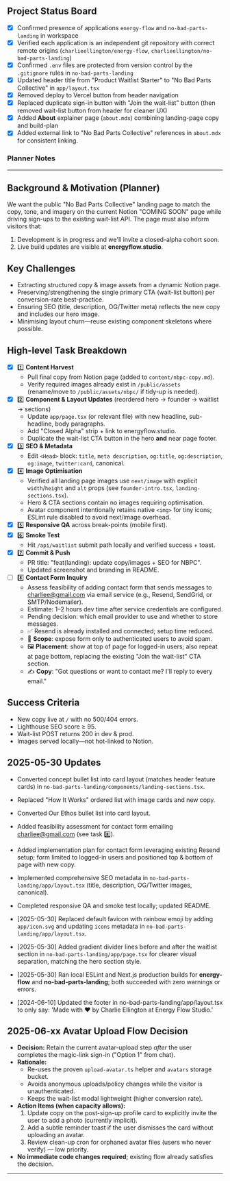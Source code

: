 ## Project Status Board

- [x] Confirmed presence of applications `energy-flow` and `no-bad-parts-landing` in workspace
- [x] Verified each application is an independent git repository with correct remote origins (`charlieellington/energy-flow`, `charlieellington/no-bad-parts-landing`)
- [x] Confirmed `.env` files are protected from version control by the `.gitignore` rules in `no-bad-parts-landing`
- [x] Updated header title from "Product Waitlist Starter" to "No Bad Parts Collective" in `app/layout.tsx`
- [x] Removed deploy to Vercel button from header navigation
- [x] Replaced duplicate sign-in button with "Join the wait-list" button (then removed wait-list button from header for cleaner UX)
- [x] Added **About** explainer page (`about.mdx`) combining landing-page copy and build-plan
- [x] Added external link to "No Bad Parts Collective" references in `about.mdx` for consistent linking.

### Planner Notes

---

## Background & Motivation (Planner)
We want the public "No Bad Parts Collective" landing page to match the copy, tone, and imagery on the current Notion "COMING SOON" page while driving sign-ups to the existing wait-list API. The page must also inform visitors that:
1. Development is in progress and we'll invite a closed-alpha cohort soon.
2. Live build updates are visible at **energyflow.studio**.

## Key Challenges
- Extracting structured copy & image assets from a dynamic Notion page.
- Preserving/strengthening the single primary CTA (wait-list button) per conversion-rate best-practice.
- Ensuring SEO (title, description, OG/Twitter meta) reflects the new copy and includes our hero image.
- Minimising layout churn—reuse existing component skeletons where possible.

## High-level Task Breakdown
- [x] 1️⃣ **Content Harvest**
  - Pull final copy from Notion page (added to `content/nbpc-copy.md`).
  - Verify required images already exist in `/public/assets` (rename/move to `/public/assets/nbpc/` if tidy-up is needed).
- [x] 2️⃣ **Component & Layout Updates** (reordered hero → founder → waitlist → sections)
  - Update `app/page.tsx` (or relevant file) with new headline, sub-headline, body paragraphs.
  - Add "Closed Alpha" strip + link to energyflow.studio.
  - Duplicate the wait-list CTA button in the hero **and** near page footer.
- [x] 3️⃣ **SEO & Metadata**
  - Edit `<Head>` block: `title`, `meta description`, `og:title`, `og:description`, `og:image`, `twitter:card`, canonical.
- [x] 4️⃣ **Image Optimisation**
  - Verified all landing page images use `next/image` with explicit `width`/`height` and `alt` props (see `founder-intro.tsx`, `landing-sections.tsx`).
  - Hero & CTA sections contain no images requiring optimisation.
  - Avatar component intentionally retains native `<img>` for tiny icons;
    ESLint rule disabled to avoid next/image overhead.
- [x] 5️⃣ **Responsive QA** across break-points (mobile first).
- [x] 6️⃣ **Smoke Test**
  - Hit `/api/waitlist` submit path locally and verified success + toast.
- [x] 7️⃣ **Commit & Push**
  - PR title: "feat(landing): update copy/images + SEO for NBPC".
  - Updated screenshot and branding in README.
- [ ] 8️⃣ **Contact Form Inquiry**
  - Assess feasibility of adding contact form that sends messages to charliee@gmail.com via email service (e.g., Resend, SendGrid, or SMTP/Nodemailer).
  - Estimate: 1–2 hours dev time after service credentials are configured.
  - Pending decision: which email provider to use and whether to store messages.
  - ✅ Resend is already installed and connected; setup time reduced.
  - 🎯 **Scope**: expose form only to authenticated users to avoid spam.
  - 🖼️ **Placement**: show at top of page for logged-in users; also repeat at page bottom, replacing the existing "Join the wait-list" CTA section.
  - ✍️ **Copy**: "Got questions or want to contact me? I'll reply to every email."

## Success Criteria
- New copy live at `/` with no 500/404 errors.
- Lighthouse SEO score ≥ 95.
- Wait-list POST returns 200 in dev & prod.
- Images served locally—not hot-linked to Notion.

## 2025-05-30 Updates
- Converted concept bullet list into card layout (matches header feature cards) in `no-bad-parts-landing/components/landing-sections.tsx`.
- Replaced "How It Works" ordered list with image cards and new copy.
- Converted Our Ethos bullet list into card layout.
- Added feasibility assessment for contact form emailing charliee@gmail.com (see task 8️⃣).
- Added implementation plan for contact form leveraging existing Resend setup; form limited to logged-in users and positioned top & bottom of page with new copy.
- Implemented comprehensive SEO metadata in `no-bad-parts-landing/app/layout.tsx` (title, description, OG/Twitter images, canonical).
- Completed responsive QA and smoke test locally; updated README.
- [2025-05-30] Replaced default favicon with rainbow emoji by adding `app/icon.svg` and updating `icons` metadata in `no-bad-parts-landing/app/layout.tsx`.
- [2025-05-30] Added gradient divider lines before and after the waitlist section in `no-bad-parts-landing/app/page.tsx` for clearer visual separation, matching the hero section style.
- [2025-05-30] Ran local ESLint and Next.js production builds for **energy-flow** and **no-bad-parts-landing**; both succeeded with zero warnings or errors.

- [2024-06-10] Updated the footer in no-bad-parts-landing/app/layout.tsx to only say: 'Made with ❤️ by Charlie Ellington at Energy Flow Studio.'

## 2025-06-xx Avatar Upload Flow Decision

- **Decision:** Retain the current avatar-upload step _after_ the user completes the magic-link sign-in ("Option 1" from chat).
- **Rationale:**
  - Re-uses the proven `upload-avatar.ts` helper and `avatars` storage bucket.
  - Avoids anonymous uploads/policy changes while the visitor is unauthenticated.
  - Keeps the wait-list modal lightweight (higher conversion rate).
- **Action Items (when capacity allows):**
  1. Update copy on the post-sign-up profile card to explicitly invite the user to add a photo (currently implicit).
  2. Add a subtle reminder toast if the user dismisses the card without uploading an avatar.
  3. Review clean-up cron for orphaned avatar files (users who never verify) — low priority.
- **No immediate code changes required**; existing flow already satisfies the decision.

---
